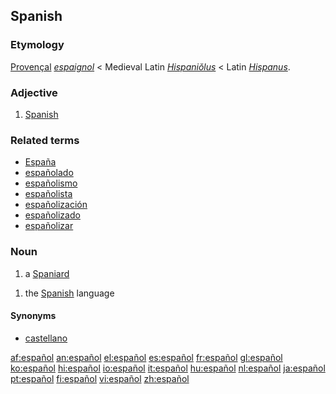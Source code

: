 == Spanish ==
===Etymology===
[[Provençal]] ''[[espaignol]]'' < Medieval Latin ''[[Hispaniolus|Hispaniŏlus]]'' < Latin ''[[Hispanus]]''.

=== Adjective ===
{{es-adj|masculine plural=españoles|feminine=española}}

# [[Spanish]]

===Related terms===
*[[España]]
*[[españolado]]
*[[españolismo]]
*[[españolista]]
*[[españolización]]
*[[españolizado]]
*[[españolizar]]

=== Noun ===
{{es-noun-mf|masculine plural=españoles|feminine=española}}

# a [[Spaniard]]

<!-- language is just masculine, whereas "Spaniard" sense can be feminine -->
{{es-noun-m|plural=españoles}}

# the [[Spanish]] language

====Synonyms====
*[[castellano]]

[[af:español]]
[[an:español]]
[[el:español]]
[[es:español]]
[[fr:español]]
[[gl:español]]
[[ko:español]]
[[hi:español]]
[[io:español]]
[[it:español]]
[[hu:español]]
[[nl:español]]
[[ja:español]]
[[pt:español]]
[[fi:español]]
[[vi:español]]
[[zh:español]]